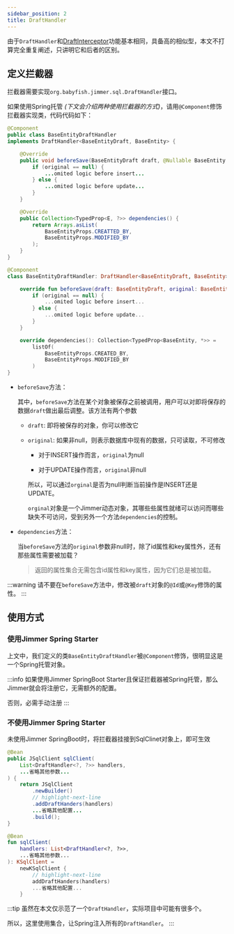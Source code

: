 ```yaml
---
sidebar_position: 2
title: DraftHandler
---
```



由于`DraftHandler`和[DraftInterceptor](./draft-interceptor)功能基本相同，具备高的相似型，本文不打算完全重复阐述，只讲明它和后者的区别。

## 定义拦截器

拦截器需要实现`org.babyfish.jimmer.sql.DraftHandler`接口。

如果使用Spring托管 *(下文会介绍两种使用拦截器的方式)*，请用`@Component`修饰拦截器实现类，代码代码如下：

<Tabs groupId="language">
<TabItem value="java" label="Java">

```java
@Component
public class BaseEntityDraftHandler 
implements DraftHandler<BaseEntityDraft, BaseEntity> {

    @Override
    public void beforeSave(BaseEntityDraft draft, @Nullable BaseEntity original) {
        if (original == null) {
            ...omited logic before insert...
        } else {
            ...omited logic before update...
        }
    }

    @Override
    public Collection<TypedProp<E, ?>> dependencies() {
        return Arrays.asList(
            BaseEntityProps.CREATTED_BY, 
            BaseEntityProps.MODIFIED_BY
        );
    }
}
```

</TabItem>
<TabItem value="kotlin" label="Kotlin">

```kotlin
@Component
class BaseEntityDraftHandler: DraftHandler<BaseEntityDraft, BaseEntity> {

    override fun beforeSave(draft: BaseEntityDraft, original: BaseEntity?) {
        if (original == null) {
            ...omited logic before insert...
        } else {
            ...omited logic before update...
        }
    }

    override dependencies(): Collection<TypedProp<BaseEntity, *>> =
        listOf(
            BaseEntityProps.CREATED_BY, 
            BaseEntityProps.MODIFIED_BY
        )
}
```

</TabItem>
</Tabs>

-   `beforeSave`方法：

    其中，`beforeSave`方法在某个对象被保存之前被调用，用户可以对即将保存的数据`draft`做出最后调整。该方法有两个参数

    -   `draft`: 即将被保存的对象，你可以修改它

    -   `original`: 如果非null，则表示数据库中现有的数据，只可读取，不可修改

        -   对于INSERT操作而言，`original`为null

        -   对于UPDATE操作而言，`original`非null

        所以，可以通过`orginal`是否为null判断当前操作是INSERT还是UPDATE。

        `orginal`对象是一个Jimmer动态对象，其哪些些属性就绪可以访问而哪些缺失不可访问，受到另外一个方法`dependencies`的控制。

-   `dependencies`方法：

    当`beforeSave`方法的`original`参数非null时，除了id属性和key属性外，还有那些属性需要被加载？

    > 返回的属性集合无需包含id属性和key属性，因为它们总是被加载。

:::warning
请不要在`beforeSave`方法中，修改被`draft`对象的`@Id`或`@Key`修饰的属性。
:::

## 使用方式

### 使用Jimmer Spring Starter

上文中，我们定义的类`BaseEntityDraftHandler`被`@Component`修饰，很明显这是一个Spring托管对象。

:::info
如果使用Jimmer SpringBoot Starter且保证拦截器被Spring托管，那么Jimmer就会将注册它，无需额外的配置。

否则，必需手动注册
:::

### 不使用Jimmer Spring Starter

未使用Jimmer SpringBoot时，将拦截器挂接到SqlClinet对象上，即可生效

<Tabs groupId="language">
<TabItem value="java" label="Java">

```java
@Bean
public JSqlClient sqlClient(
    List<DraftHandler<?, ?>> handlers,
    ...省略其他参数...
) {
    return JSqlClient
        .newBuilder()
        // highlight-next-line
        .addDraftHanders(handlers)
        ...省略其他配置...
        .build();
}
```

</TabItem>
<TabItem value="kotlin" label="Kotlin">

```kotlin
@Bean
fun sqlClient(
    handlers: List<DraftHandler<?, ?>>,
    ...省略其他参数...
): KSqlClient =
    newKSqlClient {
        // highlight-next-line
        addDraftHanders(handlers)
        ...省略其他配置...
    }
```

</TabItem>
</Tabs>

:::tip
虽然在本文仅示范了一个`DraftHandler`，实际项目中可能有很多个。

所以，这里使用集合，让Spring注入所有的`DraftHandler`。
:::